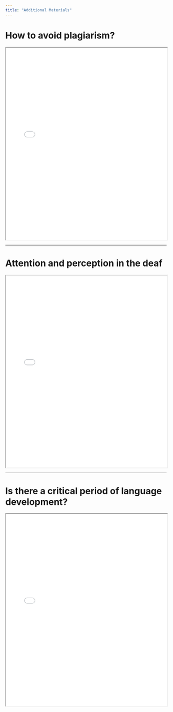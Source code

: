 ```yaml
---
title: "Additional Materials"
---
```


# How to avoid plagiarism?

<iframe src="../notes/plagiarism.pdf" width="100%" height="600px"></iframe>

***

# Attention and perception in the deaf

<iframe src="../notes/prasad2017.pdf" width="100%" height="600px"></iframe>

***

# Is there a critical period of language development?

<iframe src="../notes/scovel2000.pdf" width="100%" height="600px"></iframe>
